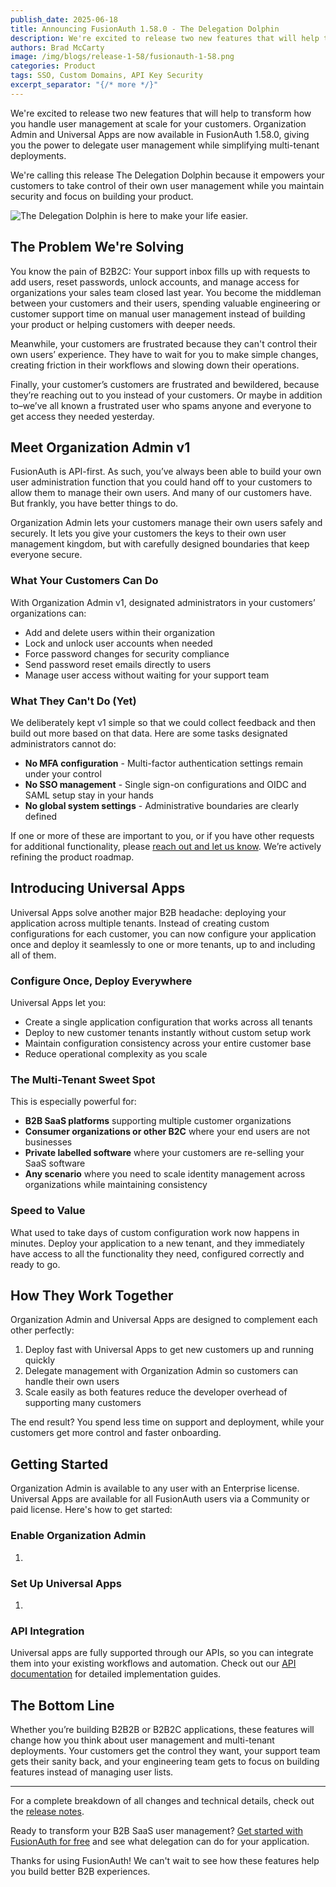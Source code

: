 ```yaml
---
publish_date: 2025-06-18
title: Announcing FusionAuth 1.58.0 - The Delegation Dolphin
description: We're excited to release two new features that will help to transform how you handle user management at scale for your customers.
authors: Brad McCarty
image: /img/blogs/release-1-58/fusionauth-1-58.png
categories: Product
tags: SSO, Custom Domains, API Key Security
excerpt_separator: "{/* more */}"
---
```


We're excited to release two new features that will help to transform how you handle user management at scale for your customers. Organization Admin and Universal Apps are now available in FusionAuth 1.58.0, giving you the power to delegate user management while simplifying multi-tenant deployments.

We're calling this release The Delegation Dolphin because it empowers your customers to take control of their own user management while you maintain security and focus on building your product.

![The Delegation Dolphin is here to make your life easier.](/img/blogs/release-1-58/dolphin.jpg)

## The Problem We're Solving

You know the pain of B2B2C: Your support inbox fills up with requests to add users, reset passwords, unlock accounts, and manage access for organizations your sales team closed last year. You become the middleman between your customers and their users, spending valuable engineering or customer support time on manual user management instead of building your product or helping customers with deeper needs.

Meanwhile, your customers are frustrated because they can't control their own users’ experience. They have to wait for you to make simple changes, creating friction in their workflows and slowing down their operations.

Finally, your customer’s customers are frustrated and bewildered, because they’re reaching out to you instead of your customers. Or maybe in addition to–we’ve all known a frustrated user who spams anyone and everyone to get access they needed yesterday.

## Meet Organization Admin v1

FusionAuth is API-first. As such, you’ve always been able to build your own user administration function that you could hand off to your customers to allow them to manage their own users. And many of our customers have. But frankly, you have better things to do.

Organization Admin lets your customers manage their own users safely and securely. It lets you give your customers the keys to their own user management kingdom, but with carefully designed boundaries that keep everyone secure.

### What Your Customers Can Do

With Organization Admin v1, designated administrators in your customers’ organizations can:

- Add and delete users within their organization
- Lock and unlock user accounts when needed
- Force password changes for security compliance
- Send password reset emails directly to users
- Manage user access without waiting for your support team

### What They Can't Do (Yet)

We deliberately kept v1 simple so that we could collect feedback and then build out more based on that data. Here are some tasks designated administrators cannot do:

- **No MFA configuration** - Multi-factor authentication settings remain under your control
- **No SSO management** - Single sign-on configurations and OIDC and SAML setup stay in your hands
- **No global system settings** - Administrative boundaries are clearly defined

If one or more of these are important to you, or if you have other requests for additional functionality, please [reach out and let us know](https://dlrn.share.hsforms.com/2pVsdW1ZlQ8ijUuT2_GCjPg). We’re actively refining the product roadmap.

## Introducing Universal Apps

Universal Apps solve another major B2B headache: deploying your application across multiple tenants. Instead of creating custom configurations for each customer, you can now configure your application once and deploy it seamlessly to one or more tenants, up to and including all of them.

### Configure Once, Deploy Everywhere

Universal Apps let you:

- Create a single application configuration that works across all tenants
- Deploy to new customer tenants instantly without custom setup work
- Maintain configuration consistency across your entire customer base
- Reduce operational complexity as you scale

### The Multi-Tenant Sweet Spot

This is especially powerful for:

- **B2B SaaS platforms** supporting multiple customer organizations
- **Consumer organizations or other B2C** where your end users are not businesses
- **Private labelled software** where your customers are re-selling your SaaS software
- **Any scenario** where you need to scale identity management across organizations while maintaining consistency

### Speed to Value

What used to take days of custom configuration work now happens in minutes. Deploy your application to a new tenant, and they immediately have access to all the functionality they need, configured correctly and ready to go.

## How They Work Together

Organization Admin and Universal Apps are designed to complement each other perfectly:

1. Deploy fast with Universal Apps to get new customers up and running quickly
2. Delegate management with Organization Admin so customers can handle their own users
3. Scale easily as both features reduce the developer overhead of supporting many customers

The end result? You spend less time on support and deployment, while your customers get more control and faster onboarding.

## Getting Started

Organization Admin is available to any user with an Enterprise license. Universal Apps are available for all FusionAuth users via a Community or paid license. Here's how to get started:

### Enable Organization Admin

1.

### Set Up Universal Apps

1.

### API Integration

Universal apps are fully supported through our APIs, so you can integrate them into your existing workflows and automation. Check out our [API documentation](about:blank) for detailed implementation guides.

## The Bottom Line

Whether you’re building B2B2B or B2B2C applications, these features will change how you think about user management and multi-tenant deployments. Your customers get the control they want, your support team gets their sanity back, and your engineering team gets to focus on building features instead of managing user lists.

* * *

For a complete breakdown of all changes and technical details, check out the [release notes](/docs/release-notes).

Ready to transform your B2B SaaS user management? [Get started with FusionAuth for free](/get-started) and see what delegation can do for your application.

Thanks for using FusionAuth! We can't wait to see how these features help you build better B2B experiences.
